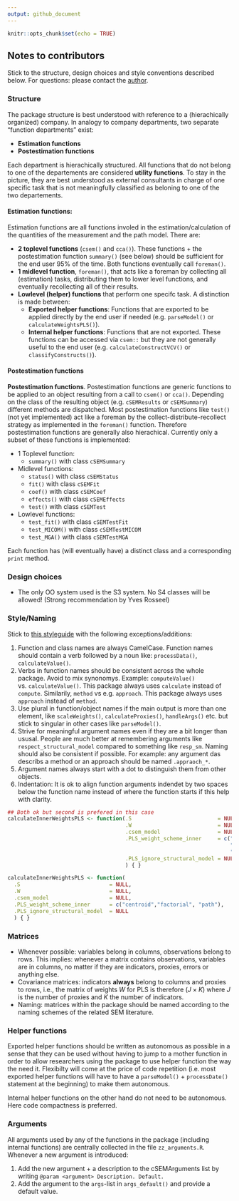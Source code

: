 ```yaml
---
output: github_document
---
```


```r
knitr::opts_chunk$set(echo = TRUE)
```
## Notes to contributors

Stick to the structure, design choices and style conventions described below.
For questions: please contact the [author](mailto:manuel.steiner@uni-wuerzburg.de).

### Structure

The package structure is best understood with reference to a (hierachically organized) company. In analogy to company departments, two separate "function departments" 
exist:

- **Estimation functions**
- **Postestimation functions**

Each department is hierachically structured. All functions that do not belong
to one of the departements are considered **utility functions**. To stay in the
picture, they are best understood as external consultants in charge of one
specific task that is not meaningfully classified as beloning to one of the two
departements.

#### Estimation functions:

Estimation functions are all functions involed in the estimation/calculation 
of the quantities of the measurement and the path model. There are:

- **2 toplevel functions** (`csem()` and `cca()`). These functions + the
  postestimation function `summary()` (see below) should be sufficient for the end
  user 95% of the time. Both functions eventually call `foreman()`.
- **1 midlevel function**, `foreman()`, that acts like a foreman by collecting all
  (estimation) tasks, distributing them to lower level functions, and 
  eventually recollecting all of their results.
- **Lowlevel (helper) functions** that perform one specifc task. A distinction
  is made between:
    - **Exported helper functions**: Functions that are exported to be applied
      directly by the end user if needed (e.g. `parseModel()` or
      `calculateWeightsPLS()`).
    - **Internal helper functions**: Functions that are not exported. These functions 
      can be accessed via `csem::` but they are not generally useful to the end user
      (e.g. `calculateConstructVCV()` or `classifyConstructs()`). 
      
#### Postestimation functions
**Postestimation functions**. Postestimation functions are generic functions
to be applied to an object resulting from a call to `csem()` or `cca()`. Depending
on the class of the resulting object (e.g. `cSEMResults` or `cSEMSummary`)
different methods are dispatched. Most postestimation functions like `test()`
(not yet implemented) act like a foreman by the collect-distribute-recollect 
strategy as implemented in the `foreman()` function. 
Therefore postestimation functions are generally also hierachical. 
Currently only a subset of these functions is implemented:

- 1 Toplevel function: 
  - `summary()` with class `cSEMSummary`
- Midlevel functions:
  - `status()` with class `cSEMStatus`
  - `fit()` with class `cSEMFit`
  - `coef()` with class `cSEMCoef`
  - `effects()` with class `cSEMEffects`
  - `test()` with class `cSEMTest`
- Lowlevel functions:
  - `test_fit()` with class `cSEMTestFit`
  - `test_MICOM()` with class `cSEMTestMICOM`
  - `test_MGA()` with class `cSEMTestMGA`

Each function has (will eventually have) a distinct class and a corresponding 
`print` method.

### Design choices

- The only OO system used is the S3 system. No S4 classes will be allowed! (Strong
  recommendation by Yves Rosseel)
  
### Style/Naming

Stick to [this styleguide](http://style.tidyverse.org/) with the following
exceptions/additions:

1. Function and class names are always CamelCase. Function names should contain 
   a verb followed by a noun like: `processData()`, `calculateValue()`.
1. Verbs in function names should be consistent across the whole package. Avoid to
   mix synonomys. Example: `computeValue()` vs. `calculateValue()`.
   This package always uses `calculate` instead of `compute`. Similarily, `method` 
   vs e.g. `approach`. This package always uses `approach` instead of `method`.
1. Use plural in function/object names if the main output is more than one element, 
   like `scaleWeights()`, `calculateProxies()`, `handleArgs()` etc. but stick to
   singular in other cases like `parseModel()`.
1. Strive for meaningful argument names even if they are a bit longer than ususal.
   People are much better at remembering arguments like `respect_structural_model`
   compared to something like `resp_sm`. Naming should also be consistent if possible.
   For example: any argument das describs a method or an approach should be named
   `.appraoch_*`.
1. Argument names always start with a dot to distinguish them from other objects.
1. Indentation: It is ok to align function arguments indendet by two spaces below 
   the function name instead of where the function starts if this help with clarity.

```r
## Both ok but second is prefered in this case
calculateInnerWeightsPLS <- function(.S                           = NULL,
                                     .W                           = NULL,
                                     .csem_model                  = NULL,
                                     .PLS_weight_scheme_inner     = c("centroid",
                                                                      "factorial", 
                                                                      "path"),
                                     .PLS_ignore_structural_model = NULL
                                     ) { }

calculateInnerWeightsPLS <- function(
  .S                            = NULL,
  .W                            = NULL,
  .csem_model                   = NULL,
  .PLS_weight_scheme_inner      = c("centroid","factorial", "path"),
  .PLS_ignore_structural_model  = NULL
  ) { }
```

### Matrices

- Whenever possible: variables belong in columns, observations belong to rows.
  This implies: whenever a matrix contains observations, variables are in columns, 
  no matter if they are indicators, proxies, errors or anything else.
- Covariance matrices: indicators **always** belong to columns and proxies to 
  rows, i.e., the matrix of weights $W$ for PLS is therefore $(J \times K)$ 
  where $J$ is the number of proxies and $K$ the number of indicators.
- Naming: matrices within the package should be named according to the naming schemes 
  of the related SEM literature. 

### Helper functions

Exported helper functions should be written as autonomous as possible in a sense 
that they can be used without having to jump to a mother function in order to allow researchers using the package to use helper function the way the need it. 
Flexibilty will come at the price of code repetition (i.e. most exported helper 
functions will have to have a `parseModel()` + `processDate()` statement at the 
beginning) to make them autonomous.

Internal helper functions on the other hand do not need to be autonomous. Here
code compactness is preferred.

### Arguments

All arguments used by any of the functions in the package (including internal
functions) are centrally collected in the file `zz_arguments.R`.
Whenever a new argument is introduced:

1. Add the new argument + a description to the cSEMArguments list by writing
  `@param <argument> Description. Default.`
1. Add the argument to the `args`-list in `args_default()` and provide a
   default value. 

